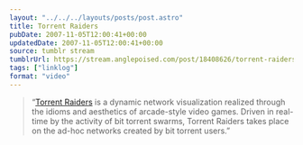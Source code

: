 ```yaml
---
layout: "../../../layouts/posts/post.astro"
title: Torrent Raiders
pubDate: 2007-11-05T12:00:41+00:00
updatedDate: 2007-11-05T12:00:41+00:00
source: tumblr stream
tumblrUrl: https://stream.anglepoised.com/post/18408626/torrent-raiders-is-a-dynamic-network
tags: ["linklog"]
format: "video"
---
```



<YouTube id="https://www.youtube.com/watch?v=0Jml_xU-STo" />

> &ldquo;[Torrent Raiders][1] is a dynamic network visualization realized through the idioms and aesthetics of arcade-style video games. Driven in real-time by the activity of bit torrent swarms, Torrent Raiders takes place on the ad-hoc networks created by bit torrent users.&rdquo;

[1]: https://rhizome.org/art/artbase/artwork/torrent-raiders/
